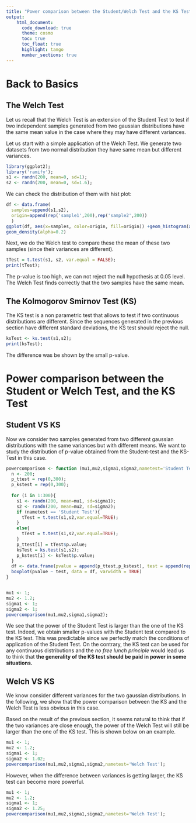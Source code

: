 ```yaml
---
title: "Power comparison between the Student/Welch Test and the KS Test"
output:
    html_document:
      code_download: true    
      theme: cosmo
      toc: true
      toc_float: true
      highlight: tango
      number_sections: true
---
```



# Back to Basics


## The Welch Test

Let us recall that the Welch Test is an extension of the Student Test to test if two independent samples generated from two gaussian distributions have the same mean value in the case where they may have different variances.

Let us start with a simple application of the Welch Test. We generate two datasets from two normal distribution they have same mean but different variances.

```r
library(ggplot2);
library('ramify');
s1 <- randn(200, mean=0, sd=1);
s2 <- randn(200, mean=0, sd=1.6);
```

We can check the distribution of them with hist plot:

```r
df <- data.frame(
  samples=append(s1,s2),
  origin=append(rep('sample1',200),rep('sample2',200))
  )
ggplot(df, aes(x=samples, color=origin, fill=origin)) +geom_histogram(aes(y=..density..), position="identity", alpha=0.5)+
geom_density(alpha=0.2)
```

Next, we do the Welch test to compare these the mean of these two samples (since their variances are different).

```r
tTest = t.test(s1, s2, var.equal = FALSE);
print(tTest);
```

The p-value is too high, we can not reject the null hypothesis at 0.05 level. The Welch Test finds correctly that the two samples have the same mean.


## The Kolmogorov Smirnov Test (KS)

The KS test is a non parametric test that allows to test if two continuous distributions are different. Since the sequences generated in the previous section have different standard deviations, the KS test should reject the null. 

```r
ksTest <- ks.test(s1,s2);
print(ksTest);
```

The difference was be shown by the small p-value.

# Power comparison between the Student or Welch Test, and the KS Test

## Student VS KS

Now we consider two samples generated from two different gaussian distributions with the same variances but with different means. We want to study the distribution of p-value obtained from the Student-test and the KS-Test in this case.


```r
powercomparison <- function (mu1,mu2,sigma1,sigma2,nametest='Student Test'){
  n <- 200;
  p_ttest = rep(0,300);
  p_kstest = rep(0,300);
  
  for (i in 1:300){
    s1 <- randn(200, mean=mu1, sd=sigma1);
    s2 <- randn(200, mean=mu2, sd=sigma2);
    if (nametest == 'Student Test'){
      tTest = t.test(s1,s2,var.equal=TRUE);
    }
    else{
      tTest = t.test(s1,s2,var.equal=TRUE);
    }
    p_ttest[i] = tTest$p.value;
    ksTest = ks.test(s1,s2);
    p_kstest[i] <- ksTest$p.value;
  }
  df <- data.frame(pvalue = append(p_ttest,p_kstest), test = append(rep(nametest,length(p_ttest)),rep('KS Test',length(p_kstest))))
  boxplot(pvalue ~ test, data = df, varwidth = TRUE)
}


mu1 <- 1;
mu2 <- 1.2;
sigma1 <- 1;
sigma2 <- 1;
powercomparison(mu1,mu2,sigma1,sigma2);
```

We see that the power of the Student Test is larger than the one of the KS test. Indeed, we obtain smaller p-values with the Student test compared to the KS test. This was predictable since we perfectly match the conditions of application of the Student Test. On the contrary, the KS test can be used for any continuous distributions and the *no free lunch principle* would lead us to think that **the generality of the KS test should be paid in power in some situations.**


## Welch VS KS

We know consider different variances for the two gaussian distributions. In the following, we show that the power comparison between the KS and the Welch Test is less obvious in this case.


Based on the result of the previous section, it seems natural to think that if the two variances are close enough, the power of the Welch Test will still be larger than the one of the KS test. This is shown below on an example.

```r
mu1 <- 1;
mu2 <- 1.2;
sigma1 <- 1;
sigma2 <- 1.02;
powercomparison(mu1,mu2,sigma1,sigma2,nametest='Welch Test');
```

However, when the difference between variances is getting larger, the KS test can become more powerful.

```r
mu1 <- 1;
mu2 <- 1.2;
sigma1 <- 1;
sigma2 <- 1.25;
powercomparison(mu1,mu2,sigma1,sigma2,nametest='Welch Test');
```

